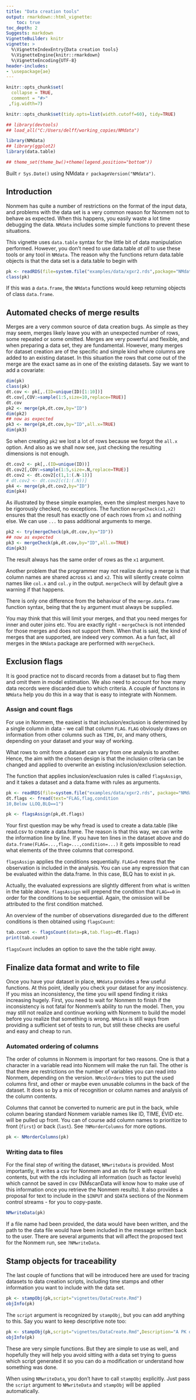 ---
title: "Data creation tools"
output: rmarkdown::html_vignette:
    toc: true 
toc_depth: 2
Suggests: markdown
VignetteBuilder: knitr
vignette: >
  %\VignetteIndexEntry{Data creation tools}
  %\VignetteEngine{knitr::rmarkdown}
  %\VignetteEncoding{UTF-8}
header-includes:
- \usepackage{ae}
---

```{r, include = FALSE}
knitr::opts_chunk$set(
  collapse = TRUE,
  comment = "#>"
 ,fig.width=7)

knitr::opts_chunk$set(tidy.opts=list(width.cutoff=60), tidy=TRUE)
```

```{r,eval=TRUE,include=FALSE}
## library(devtools)
## load_all("C:/Users/delff/working_copies/NMdata")
```

```{r,setup,include=F}
library(NMdata)
## library(ggplot2)
library(data.table)

## theme_set(theme_bw()+theme(legend.position="bottom"))

```
Built `r Sys.Date()` using NMdata `r packageVersion("NMdata")`.


## Introduction
Nonmem has quite a number of restrictions on the format of the input data, and
problems with the data set is a very common reason for Nonmem not to behave as
expected. When this happens, you easily waste a lot time debugging the
data. `NMdata` includes some simple functions to prevent these situations.

This vignette uses `data.table` syntax for the little bit of data manipulation
performed. However, you don't need to use data.table _at all_ to use these tools
or any tool in `NMdata`. The reason why the functions return data.table objects
is that the data set is a data.table to begin with

```{r}
pk <- readRDS(file=system.file("examples/data/xgxr2.rds",package="NMdata"))
class(pk)
```

If this was a `data.frame`, the `NMdata` functions would keep returning objects
of class `data.frame`.


## Automated checks of merge results
Merges are a very common source of data creation bugs. As simple as they may
seem, merges likely leave you with an unexpected number of rows, some repeated or
some omitted. Merges are very powerful and flexible, and when preparing a data
set, they are fundamental. However, many merges for dataset creation are of the
specific and simple kind where columns are added to an existing dataset. In this
situation the rows that come out of the merge are the exact same as in one of
the existing datasets. Say we want to add a covariate:

```{r}
dim(pk)
class(pk)
dt.cov <- pk[,.(ID=unique(ID)[1:10])]
dt.cov[,COV:=sample(1:5,size=10,replace=TRUE)]
dt.cov
pk2 <- merge(pk,dt.cov,by="ID")
dim(pk2)
## now as expected
pk3 <- merge(pk,dt.cov,by="ID",all.x=TRUE)
dim(pk3)
```

So when creating `pk2` we lost a lot of rows because we forgot the `all.x`
option. And also as we shall now see, just checking the resulting dimensions is not enough.

```{r}
dt.cov2 <- pk[,.(ID=unique(ID))]
dt.cov2[,COV:=sample(1:5,size=.N,replace=TRUE)]
dt.cov2 <- dt.cov2[c(1,1:(.N-1))]
# dt.cov2 <- dt.cov2[c(1:(.N))]
pk4 <- merge(pk,dt.cov2,by="ID")
dim(pk4)
```

As illustrated by these simple examples, even the simplest merges have
to be rigorously checked, no exceptions. The function `mergeCheck(x1,x2)`
ensures that the result has exactly one of each rows from `x1` and
nothing else. We can use `...` to pass additional arguments to merge.

```{r}
pk2 <- try(mergeCheck(pk,dt.cov,by="ID"))
## now as expected
pk3 <- mergeCheck(pk,dt.cov,by="ID",all.x=TRUE)
dim(pk3)
```

The result always has the same order of rows as the `x1` argument.

Another problem that the programmer may not realize during a merge is
that column names are shared across `x1` and `x2`. This will silently create
colmn names like `col.x` and `col.y` in the output. `mergeCheck` will
by default give a warning if that happens.

There
is only one difference from the behaviour of the `merge.data.frame`
function syntax, being that the `by` argument must always be supplied.

You may think that this will limit your merges, and that you need
merges for inner and outer joins etc. You are exactly right -
`mergeCheck` is not intended for those merges and does not support
them. When that is said, the kind of merges that are supported, are
indeed very common. As a fun fact, all merges in the `NMdata` package
are performed with `mergeCheck`. 



## Exclusion flags
It is good practice not to discard records from a dataset but to flag
them and omit them in model estimation. We also need to account for
how many data records were discarded due to which criteria. A couple
of functons in `NMdata` help you do this in a way that is easy to
integrate with Nonmem. 

### Assign and count flags
For use in Nonmem, the easiest is that inclusion/exclusion is
determined by a single column in data - we call that column `FLAG`. `FLAG`
obviously draws on information from other columns such as `TIME`, `DV`,
and many others, depending on your dataset and your way of working.

What
rows to omit from a dataset can vary from one analysis to
another. Hence, the aim with the chosen design is that the inclusion
criteria can be changed and applied to overwrite an existing
inclusion/exclusion selection. 

The function that applies inclusion/excluasion rules is called
`flagsAssign`, and it takes a dataset and a data.frame with rules as
arguments.

```{r}
pk <- readRDS(file=system.file("examples/data/xgxr2.rds", package="NMdata"))
dt.flags <- fread(text="FLAG,flag,condition
10,Below LLOQ,BLQ==1")

pk <- flagsAssign(pk,dt.flags)
```

Your first question may be why fread is used to create a data.table
(like read.csv to create a data.frame. The reason is that this way, we
can write the information line by line. If you have ten lines in the
dataset above and do `data.frame(FLAG=...,flag=...,condition=...)` it
gets impossible to read what elements of the three columns that
correspond.

`flagsAssign` applies the conditions sequentially. `FLAG=0` means that
the observation is included in the analysis. You can use any
expression that can be evaluated within the data.frame. In this case,
BLQ has to exist in `pk`.

Actually, the evaluated expressions are slightly different from what
is written in the table above. `flagsAssign` will prepend the
condition that `FLAG==0` in order for the conditions to be
sequential. Again, the omission will be attributed to the first
condition matched.

An overview of the number of observations disregarded due to the
different conditions is then obtained using `flagsCount`:

```{r}
tab.count <- flagsCount(data=pk,tab.flags=dt.flags)
print(tab.count)
```

`flagsCount` includes an option to save the the table right away.

## Finalize data format and write to file
Once you have your dataset in place, `NMdata` provides a few useful
functions. At this point, ideally you check your dataset for any
incosistency. If you miss an inconsistency, the time you will spend
finding it risks increasing hugely. First, you need to wait for Nonmem
to finish if the inconsistency is not fatal for Nonmem's ability to
run the model. Then, you may still not realize and continue working
with Nonmem to build the model before you realize that something is
wrong. `NMdata` is still ways from providing a sufficient set of tests
to run, but still these checks are useful and easy and cheap to run.

### Automated ordering of columns
The order of columns in Nonmem is important for two reasons. One is
that a character in a variable read into Nonmem will make the run
fail. The other is that there are restrictions on the number of
variables you can read into Nonmem, depending on the
version. `NMcolOrders` tries to put the used columns first, and
other or maybe even unusable columns in the back of the dataset. It
does so by a mix of recognition or column names and analysis of the
column contents. 

Columns that cannot be converted to numeric are put in the back, while
column bearing standard Nonmem variable names like ID, TIME, EVID etc.
will be pulled up front. You can of course add column names to
prioritize to front (`first`) or back (`last`). See `?NMorderColumns` for
more options.

```{r}
pk <- NMorderColumns(pk)
```

### Writing data to files
For the final step of writing the dataset, `NMwriteData` is
provided. Most importantly, it writes a csv for Nonmem and an rds for
R with equal contents, but with the rds including all information
(such as factor levels) which cannot be saved in csv (NMscanData will
know how to make use of this information once you retrieve the Nonmem
results). It also provides a proposal for text to include in the
`$INPUT` and `$DATA` sections of the Nonmem control
streams - for you to copy-paste. 

```{r}
NMwriteData(pk)
```

If a file name had been provided, the data would have been written,
and the path to the data file would have been included in the message
written back to the user. There are several arguments that will affect
the proposed text for the Nonmem run, see `?NMwriteData`.

## Stamp objects for traceability
The last couple of functions that will be introduced here are used for
tracing datasets to data creation scripts, including time stamps and
other information you want to include with the data set. 

```{r}
pk <- stampObj(pk,script="vignettes/DataCreate.Rmd")
objInfo(pk)
```
The `script` argument is recognized by `stampObj`, but you can add anything to this. Say you want to keep descriptive note too:

```{r}
pk <- stampObj(pk,script="vignettes/DataCreate.Rmd",Description="A PK dataset used for examples.")
objInfo(pk)
```

These are very simple functions. But they are simple to use as well,
and hopefully they will help you avoid sitting with a data set trying
to guess which script generated it so you can do a modification or
understand how something was done.

When using `NMwriteData`, you don't have to call `stampObj`
explicitly. Just pass the `script` argument to `NMwriteData` and
`stampObj` will be applied automatically.


